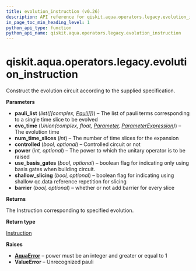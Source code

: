 ```yaml
---
title: evolution_instruction (v0.26)
description: API reference for qiskit.aqua.operators.legacy.evolution_instruction in qiskit v0.26
in_page_toc_min_heading_level: 1
python_api_type: function
python_api_name: qiskit.aqua.operators.legacy.evolution_instruction
---
```


<span id="qiskit-aqua-operators-legacy-evolution-instruction" />

# qiskit.aqua.operators.legacy.evolution\_instruction

<Function id="qiskit.aqua.operators.legacy.evolution_instruction" isDedicatedPage={true} github="https://github.com/qiskit-community/qiskit-aqua/tree/stable/0.9/qiskit/aqua/operators/legacy/common.py" signature="evolution_instruction(pauli_list, evo_time, num_time_slices, controlled=False, power=1, use_basis_gates=True, shallow_slicing=False, barrier=False)">
  Construct the evolution circuit according to the supplied specification.

  **Parameters**

  *   **pauli\_list** (*list(\[\[complex,* [*Pauli*](qiskit.quantum_info.Pauli "qiskit.quantum_info.Pauli")*]])*) – The list of pauli terms corresponding to a single time slice to be evolved
  *   **evo\_time** (*Union(complex, float,* [*Parameter*](qiskit.circuit.Parameter "qiskit.circuit.Parameter")*,* [*ParameterExpression*](qiskit.circuit.ParameterExpression "qiskit.circuit.ParameterExpression")*)*) – The evolution time
  *   **num\_time\_slices** (*int*) – The number of time slices for the expansion
  *   **controlled** (*bool, optional*) – Controlled circuit or not
  *   **power** (*int, optional*) – The power to which the unitary operator is to be raised
  *   **use\_basis\_gates** (*bool, optional*) – boolean flag for indicating only using basis gates when building circuit.
  *   **shallow\_slicing** (*bool, optional*) – boolean flag for indicating using shallow qc.data reference repetition for slicing
  *   **barrier** (*bool, optional*) – whether or not add barrier for every slice

  **Returns**

  The Instruction corresponding to specified evolution.

  **Return type**

  [Instruction](qiskit.circuit.Instruction "qiskit.circuit.Instruction")

  **Raises**

  *   [**AquaError**](qiskit.aqua.AquaError "qiskit.aqua.AquaError") – power must be an integer and greater or equal to 1
  *   **ValueError** – Unrecognized pauli
</Function>

